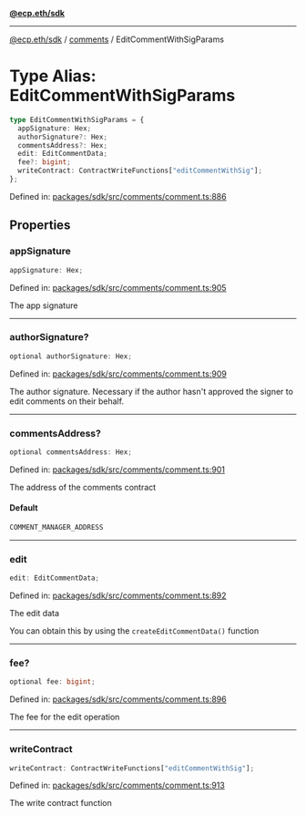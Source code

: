 [**@ecp.eth/sdk**](../../index.mdx)

***

[@ecp.eth/sdk](/sdk-reference/index.mdx) / [comments](/sdk-reference/comments/index.mdx) / EditCommentWithSigParams

# Type Alias: EditCommentWithSigParams

```ts
type EditCommentWithSigParams = {
  appSignature: Hex;
  authorSignature?: Hex;
  commentsAddress?: Hex;
  edit: EditCommentData;
  fee?: bigint;
  writeContract: ContractWriteFunctions["editCommentWithSig"];
};
```

Defined in: [packages/sdk/src/comments/comment.ts:886](https://github.com/ecp-eth/comments-monorepo/blob/main/packages/sdk/src/comments/comment.ts#L886)

## Properties

### appSignature

```ts
appSignature: Hex;
```

Defined in: [packages/sdk/src/comments/comment.ts:905](https://github.com/ecp-eth/comments-monorepo/blob/main/packages/sdk/src/comments/comment.ts#L905)

The app signature

***

### authorSignature?

```ts
optional authorSignature: Hex;
```

Defined in: [packages/sdk/src/comments/comment.ts:909](https://github.com/ecp-eth/comments-monorepo/blob/main/packages/sdk/src/comments/comment.ts#L909)

The author signature. Necessary if the author hasn't approved the signer to edit comments on their behalf.

***

### commentsAddress?

```ts
optional commentsAddress: Hex;
```

Defined in: [packages/sdk/src/comments/comment.ts:901](https://github.com/ecp-eth/comments-monorepo/blob/main/packages/sdk/src/comments/comment.ts#L901)

The address of the comments contract

#### Default

```ts
COMMENT_MANAGER_ADDRESS
```

***

### edit

```ts
edit: EditCommentData;
```

Defined in: [packages/sdk/src/comments/comment.ts:892](https://github.com/ecp-eth/comments-monorepo/blob/main/packages/sdk/src/comments/comment.ts#L892)

The edit data

You can obtain this by using the `createEditCommentData()` function

***

### fee?

```ts
optional fee: bigint;
```

Defined in: [packages/sdk/src/comments/comment.ts:896](https://github.com/ecp-eth/comments-monorepo/blob/main/packages/sdk/src/comments/comment.ts#L896)

The fee for the edit operation

***

### writeContract

```ts
writeContract: ContractWriteFunctions["editCommentWithSig"];
```

Defined in: [packages/sdk/src/comments/comment.ts:913](https://github.com/ecp-eth/comments-monorepo/blob/main/packages/sdk/src/comments/comment.ts#L913)

The write contract function

